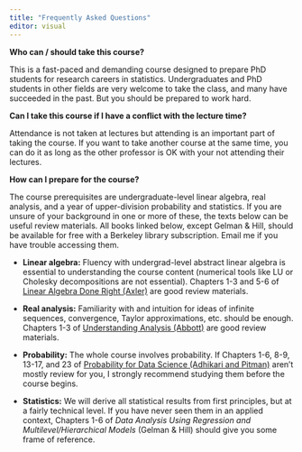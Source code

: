 ```yaml
---
title: "Frequently Asked Questions"
editor: visual
---
```


**Who can / should take this course?**

This is a fast-paced and demanding course designed to prepare PhD students for research careers in statistics. Undergraduates and PhD students in other fields are very welcome to take the class, and many have succeeded in the past. But you should be prepared to work hard.

**Can I take this course if I have a conflict with the lecture time?**

Attendance is not taken at lectures but attending is an important part of taking the course. If you want to take another course at the same time, you can do it as long as the other professor is OK with your not attending their lectures.

**How can I prepare for the course?**

The course prerequisites are undergraduate-level linear algebra, real analysis, and a year of upper-division probability and statistics. If you are unsure of your background in one or more of these, the texts below can be useful review materials. All books linked below, except Gelman & Hill, should be available for free with a Berkeley library subscription. Email me if you have trouble accessing them.

-   **Linear algebra:** Fluency with undergrad-level abstract linear algebra is essential to understanding the course content (numerical tools like LU or Cholesky decompositions are not essential). Chapters 1-3 and 5-6 of [Linear Algebra Done Right (Axler)](https://link.springer.com/book/10.1007/978-3-319-11080-6) are good review materials.

-   **Real analysis:** Familiarity with and intuition for ideas of infinite sequences, convergence, Taylor approximations, etc. should be enough. Chapters 1-3 of [Understanding Analysis (Abbott)](https://link.springer.com/book/10.1007/978-1-4939-2712-8) are good review materials.

-   **Probability:** The whole course involves probability. If Chapters 1-6, 8-9, 13-17, and 23 of [Probability for Data Science (Adhikari and Pitman)](http://prob140.org/textbook/) aren't mostly review for you, I strongly recommend studying them before the course begins.

-   **Statistics:** We will derive all statistical results from first principles, but at a fairly technical level. If you have never seen them in an applied context, Chapters 1-6 of *Data Analysis Using Regression and Multilevel/Hierarchical Models* (Gelman & Hill) should give you some frame of reference.
